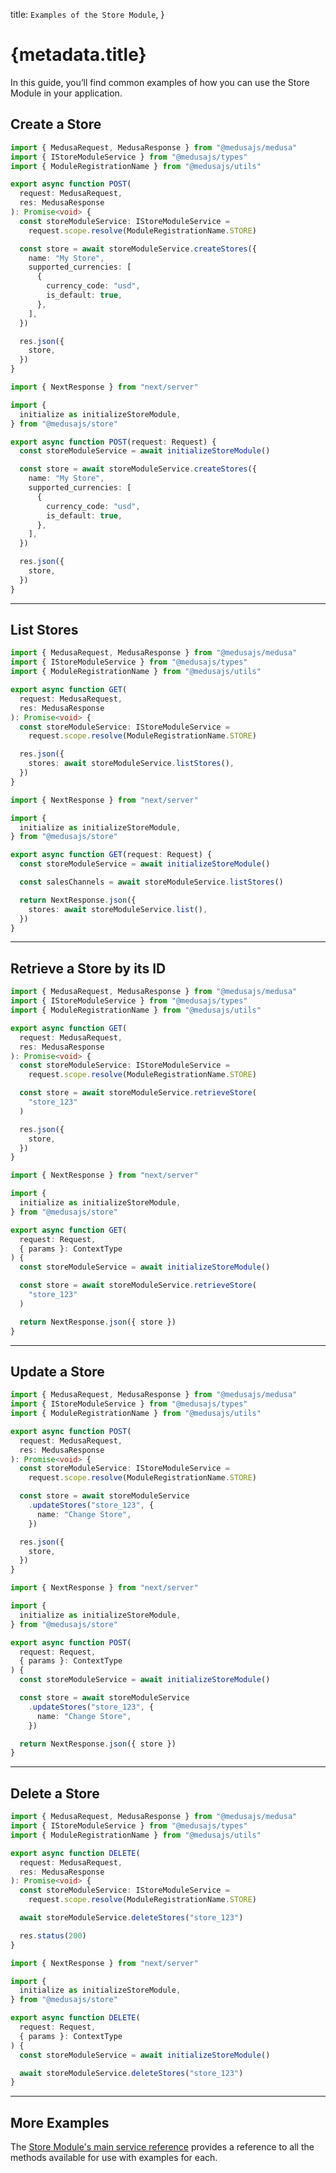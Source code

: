
  title: `Examples of the Store Module`,
}

# {metadata.title}

In this guide, you’ll find common examples of how you can use the Store Module in your application.

## Create a Store

<CodeTabs groupId="app-type">
  <CodeTab label="Medusa API Router" value="medusa">

  ```ts
  import { MedusaRequest, MedusaResponse } from "@medusajs/medusa"
  import { IStoreModuleService } from "@medusajs/types"
  import { ModuleRegistrationName } from "@medusajs/utils"

  export async function POST(
    request: MedusaRequest,
    res: MedusaResponse
  ): Promise<void> {
    const storeModuleService: IStoreModuleService =
      request.scope.resolve(ModuleRegistrationName.STORE)

    const store = await storeModuleService.createStores({
      name: "My Store",
      supported_currencies: [
        {
          currency_code: "usd",
          is_default: true,
        },
      ],
    })

    res.json({
      store,
    })
  }
  ```

  </CodeTab>
  <CodeTab label="Next.js App Router" value="nextjs">

  ```ts
  import { NextResponse } from "next/server"

  import {
    initialize as initializeStoreModule,
  } from "@medusajs/store"

  export async function POST(request: Request) {
    const storeModuleService = await initializeStoreModule()

    const store = await storeModuleService.createStores({
      name: "My Store",
      supported_currencies: [
        {
          currency_code: "usd",
          is_default: true,
        },
      ],
    })

    res.json({
      store,
    })
  }
  ```

  </CodeTab>
</CodeTabs>

---

## List Stores

<CodeTabs groupId="app-type">
  <CodeTab label="Medusa API Router" value="medusa">

  ```ts
  import { MedusaRequest, MedusaResponse } from "@medusajs/medusa"
  import { IStoreModuleService } from "@medusajs/types"
  import { ModuleRegistrationName } from "@medusajs/utils"

  export async function GET(
    request: MedusaRequest,
    res: MedusaResponse
  ): Promise<void> {
    const storeModuleService: IStoreModuleService =
      request.scope.resolve(ModuleRegistrationName.STORE)

    res.json({
      stores: await storeModuleService.listStores(),
    })
  }
  ```

  </CodeTab>
  <CodeTab label="Next.js App Router" value="nextjs">

  ```ts
  import { NextResponse } from "next/server"

  import {
    initialize as initializeStoreModule,
  } from "@medusajs/store"

  export async function GET(request: Request) {
    const storeModuleService = await initializeStoreModule()

    const salesChannels = await storeModuleService.listStores()

    return NextResponse.json({
      stores: await storeModuleService.list(),
    })
  }
  ```

  </CodeTab>
</CodeTabs>

---

## Retrieve a Store by its ID

<CodeTabs groupId="app-type">
  <CodeTab label="Medusa API Router" value="medusa">

  ```ts
  import { MedusaRequest, MedusaResponse } from "@medusajs/medusa"
  import { IStoreModuleService } from "@medusajs/types"
  import { ModuleRegistrationName } from "@medusajs/utils"

  export async function GET(
    request: MedusaRequest,
    res: MedusaResponse
  ): Promise<void> {
    const storeModuleService: IStoreModuleService =
      request.scope.resolve(ModuleRegistrationName.STORE)

    const store = await storeModuleService.retrieveStore(
      "store_123"
    )

    res.json({
      store,
    })
  }
  ```

  </CodeTab>
  <CodeTab label="Next.js App Router" value="nextjs">

  ```ts
  import { NextResponse } from "next/server"

  import {
    initialize as initializeStoreModule,
  } from "@medusajs/store"

  export async function GET(
    request: Request,
    { params }: ContextType
  ) {
    const storeModuleService = await initializeStoreModule()

    const store = await storeModuleService.retrieveStore(
      "store_123"
    )

    return NextResponse.json({ store })
  }
  ```

  </CodeTab>
</CodeTabs>

---

## Update a Store

<CodeTabs groupId="app-type">
  <CodeTab label="Medusa API Router" value="medusa">

  ```ts
  import { MedusaRequest, MedusaResponse } from "@medusajs/medusa"
  import { IStoreModuleService } from "@medusajs/types"
  import { ModuleRegistrationName } from "@medusajs/utils"

  export async function POST(
    request: MedusaRequest,
    res: MedusaResponse
  ): Promise<void> {
    const storeModuleService: IStoreModuleService =
      request.scope.resolve(ModuleRegistrationName.STORE)

    const store = await storeModuleService
      .updateStores("store_123", {
        name: "Change Store",
      })

    res.json({
      store,
    })
  }
  ```

  </CodeTab>
  <CodeTab label="Next.js App Router" value="nextjs">

  ```ts
  import { NextResponse } from "next/server"

  import {
    initialize as initializeStoreModule,
  } from "@medusajs/store"

  export async function POST(
    request: Request,
    { params }: ContextType
  ) {
    const storeModuleService = await initializeStoreModule()

    const store = await storeModuleService
      .updateStores("store_123", {
        name: "Change Store",
      })

    return NextResponse.json({ store })
  }
  ```

  </CodeTab>
</CodeTabs>

---

## Delete a Store

<CodeTabs groupId="app-type">
  <CodeTab label="Medusa API Router" value="medusa">

  ```ts
  import { MedusaRequest, MedusaResponse } from "@medusajs/medusa"
  import { IStoreModuleService } from "@medusajs/types"
  import { ModuleRegistrationName } from "@medusajs/utils"

  export async function DELETE(
    request: MedusaRequest,
    res: MedusaResponse
  ): Promise<void> {
    const storeModuleService: IStoreModuleService =
      request.scope.resolve(ModuleRegistrationName.STORE)

    await storeModuleService.deleteStores("store_123")

    res.status(200)
  }
  ```

  </CodeTab>
  <CodeTab label="Next.js App Router" value="nextjs">

  ```ts
  import { NextResponse } from "next/server"

  import {
    initialize as initializeStoreModule,
  } from "@medusajs/store"

  export async function DELETE(
    request: Request,
    { params }: ContextType
  ) {
    const storeModuleService = await initializeStoreModule()

    await storeModuleService.deleteStores("store_123")
  }
  ```

  </CodeTab>
</CodeTabs>

---

## More Examples

The [Store Module's main service reference](/references/store) provides a reference to all the methods available for use with examples for each.

